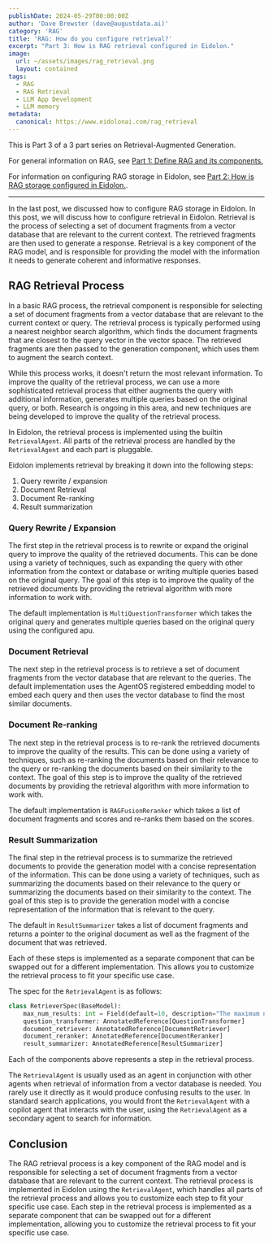 ```yaml
---
publishDate: 2024-05-29T00:00:00Z
author: 'Dave Brewster (dave@augustdata.ai)'
category: 'RAG'
title: 'RAG: How do you configure retrieval?'
excerpt: "Part 3: How is RAG retrieval configured in Eidolon."
image: 
  url: ~/assets/images/rag_retrieval.png
  layout: contained
tags:
  - RAG
  - RAG Retrieval
  - LLM App Development
  - LLM memory
metadata:
  canonical: https://www.eidolonai.com/rag_retrieval
---
```

This is Part 3 of a 3 part series on Retrieval-Augmented Generation.

For general information on RAG, see [Part 1: Define RAG and its components.](/rag)

For information on configuring RAG storage in Eidolon, see [Part 2: How is RAG storage configured in Eidolon.](/rag_storage).

<hr/>

In the last post, we discussed how to configure RAG storage in Eidolon. In this post, we will discuss how to configure retrieval in Eidolon. Retrieval is the process of selecting a set of document fragments from a vector
database that are relevant to the current context. The retrieved fragments are then used to generate a response. Retrieval is a key component of the
RAG model, and is responsible for providing the model with the information it needs to generate coherent and informative responses.

## RAG Retrieval Process

In a basic RAG process, the retrieval component is responsible for selecting a set of document fragments from a vector database that are relevant to the current context or query.
The retrieval process is typically performed using a nearest neighbor search algorithm, which finds the document fragments that are closest to the query vector in the vector space.
The retrieved fragments are then passed to the generation component, which uses them to augment the search context.

While this process works, it doesn't return the most relevant information. To improve the quality of the retrieval process, we can use a more sophisticated retrieval process 
that either augments the query with additional information, generates multiple queries based on the original query, or both. Research is ongoing in this area, and new 
techniques are being developed to improve the quality of the retrieval process.

In Eidolon, the retrieval process is implemented using the builtin `RetrievalAgent`. All parts of the retrieval process are handled by the `RetrievalAgent` and each part
is pluggable.

Eidolon implements retrieval by breaking it down into the following steps:
1. Query rewrite / expansion
1. Document Retrieval
1. Document Re-ranking
1. Result summarization

### Query Rewrite / Expansion

The first step in the retrieval process is to rewrite or expand the original query to improve the quality of the retrieved documents. This can be done using a variety of techniques,
such as expanding the query with other information from the context or database or writing multiple queries based on the original query. The goal of this step is to improve the quality
of the retrieved documents by providing the retrieval algorithm with more information to work with.

The default implementation is `MultiQuestionTransformer` which takes the original query and generates multiple queries based on the original query using the configured apu.

### Document Retrieval

The next step in the retrieval process is to retrieve a set of document fragments from the vector database that are relevant to the queries. 
The default implementation uses the AgentOS registered embedding model to embed each query and then uses the vector database to find the most similar documents.

### Document Re-ranking

The next step in the retrieval process is to re-rank the retrieved documents to improve the quality of the results. This can be done using a variety of techniques, such as
re-ranking the documents based on their relevance to the query or re-ranking the documents based on their similarity to the context. The goal of this step is to improve the quality
of the retrieved documents by providing the retrieval algorithm with more information to work with.

The default implementation is `RAGFusionReranker` which takes a list of document fragments and scores and re-ranks them based on the scores.

### Result Summarization

The final step in the retrieval process is to summarize the retrieved documents to provide the generation model with a concise representation of the information. This can be done using
a variety of techniques, such as summarizing the documents based on their relevance to the query or summarizing the documents based on their similarity to the context. The goal of this
step is to provide the generation model with a concise representation of the information that is relevant to the query.

The default in `ResultSummarizer` takes a list of document fragments and returns a pointer to the original document as well as the fragment of the document that was retrieved.

Each of these steps is implemented as a separate component that can be swapped out for a different implementation. This allows you to customize the retrieval process to
fit your specific use case.

The spec for the `RetrievalAgent` is as follows:

```python
class RetrieverSpec(BaseModel):
    max_num_results: int = Field(default=10, description="The maximum number of results to consider.")
    question_transformer: AnnotatedReference[QuestionTransformer]
    document_retriever: AnnotatedReference[DocumentRetriever]
    document_reranker: AnnotatedReference[DocumentReranker]
    result_summarizer: AnnotatedReference[ResultSummarizer]
```

Each of the components above represents a step in the retrieval process.

The `RetrievalAgent` is usually used as an agent in conjunction with other agents when retrieval of information from a vector database is needed. You rarely use it directly as it would
produce confusing results to the user. In standard search applications, you would front the `RetrievalAgent` with a copilot agent that interacts with the user, using the `RetrievalAgent`
as a secondary agent to search for information.

## Conclusion

The RAG retrieval process is a key component of the RAG model and is responsible for selecting a set of document fragments from a vector database that are relevant to the current context.
The retrieval process is implemented in Eidolon using the `RetrievalAgent`, which handles all parts of the retrieval process and allows you to customize each step to fit your specific use case.
Each step in the retrieval process is implemented as a separate component that can be swapped out for a different implementation, allowing you to customize the retrieval process to fit your specific use case.

